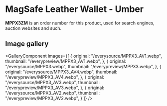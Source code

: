 
# MagSafe Leather Wallet - Umber

<Callout type='info' emoji='👉🏻'>**MPPX3ZM** is an order number for this product, used for search engines, auction websites and such.</Callout>

## Image gallery

<GalleryComponent
    images={[
      {
        original: "/everysource/MPPX3_AV1.webp",
        thumbnail: "/everypreview/MPPX3_AV1.webp",
      },
      {
        original: "/everysource/MPPX3.webp",
        thumbnail: "/everypreview/MPPX3.webp",
      },
      {
        original: "/everysource/MPPX3_AV4.webp",
        thumbnail: "/everypreview/MPPX3_AV4.webp",
      },
      {
        original: "/everysource/MPPX3_AV3.webp",
        thumbnail: "/everypreview/MPPX3_AV3.webp",
      },
      {
        original: "/everysource/MPPX3_AV2.webp",
        thumbnail: "/everypreview/MPPX3_AV2.webp",
      }
    ]}
  />
